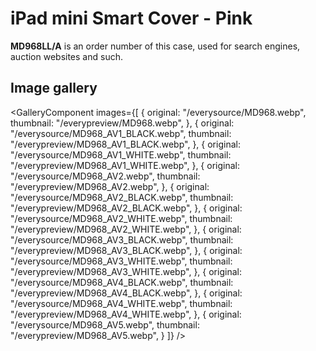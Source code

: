 
# iPad mini Smart Cover - Pink

<Callout type='info' emoji='👉🏻'>**MD968LL/A** is an order number of this case, used for search engines, auction websites and such.</Callout>

## Image gallery

<GalleryComponent
    images={[
      {
        original: "/everysource/MD968.webp",
        thumbnail: "/everypreview/MD968.webp",
      },
      {
        original: "/everysource/MD968_AV1_BLACK.webp",
        thumbnail: "/everypreview/MD968_AV1_BLACK.webp",
      },
      {
        original: "/everysource/MD968_AV1_WHITE.webp",
        thumbnail: "/everypreview/MD968_AV1_WHITE.webp",
      },
      {
        original: "/everysource/MD968_AV2.webp",
        thumbnail: "/everypreview/MD968_AV2.webp",
      },
      {
        original: "/everysource/MD968_AV2_BLACK.webp",
        thumbnail: "/everypreview/MD968_AV2_BLACK.webp",
      },
      {
        original: "/everysource/MD968_AV2_WHITE.webp",
        thumbnail: "/everypreview/MD968_AV2_WHITE.webp",
      },
      {
        original: "/everysource/MD968_AV3_BLACK.webp",
        thumbnail: "/everypreview/MD968_AV3_BLACK.webp",
      },
      {
        original: "/everysource/MD968_AV3_WHITE.webp",
        thumbnail: "/everypreview/MD968_AV3_WHITE.webp",
      },
      {
        original: "/everysource/MD968_AV4_BLACK.webp",
        thumbnail: "/everypreview/MD968_AV4_BLACK.webp",
      },
      {
        original: "/everysource/MD968_AV4_WHITE.webp",
        thumbnail: "/everypreview/MD968_AV4_WHITE.webp",
      },
      {
        original: "/everysource/MD968_AV5.webp",
        thumbnail: "/everypreview/MD968_AV5.webp",
      }
    ]}
  />
